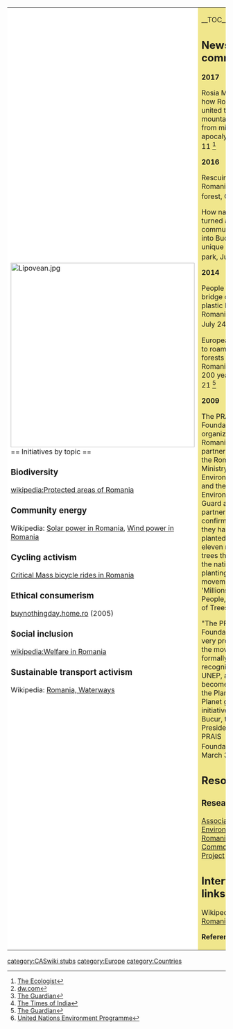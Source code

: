 {| cellpadding="8" cellspacing="0"
|- valign="top" 
| style="background:white" width="52%"|
[[File:Lipovean.jpg|424px]]<br clear=left>
== Initiatives by topic ==

=== Biodiversity ===

[[wikipedia:Protected areas of Romania]]

=== Community energy ===

Wikipedia: [[wikipedia:Solar power in Romania|Solar power in Romania]], [[wikipedia:Wind power in Romania|Wind power in Romania]]

=== Cycling activism ===

[[wikia:criticalmass:List of rides#Romania|Critical Mass bicycle rides in Romania]]

=== Ethical consumerism ===

[http://www.buynothingday.home.ro/ buynothingday.home.ro] (2005)

=== Social inclusion ===

[[wikipedia:Welfare in Romania]]

=== Sustainable transport activism ===

Wikipedia: [[wikipedia:Transport_in_Romania#Waterways|Romania, Waterways]]

| style="background:khaki" |

__TOC__

== News and comment ==

'''2017'''

Rosia Montana: how Romanians united to save a mountain village from mining apocalypse, Jan 11 <ref>[http://www.theecologist.org/campaigning/2988513/rosia_montana_how_romanians_united_to_save_a_mountain_village_from_mining_apocalypse.html The Ecologist]</ref>

'''2016'''

Rescuing Romania's forest, Oct 28 <ref>[http://www.dw.com/en/rescuing-romanias-forest/a-19569974 dw.com]</ref>

How nature turned a failed communist plan into Bucharest's unique urban park, Jun 14 <ref>[https://www.theguardian.com/cities/2016/jun/14/nature-europe-urban-protected-area-vacaresti-nature-park-romania The Guardian]</ref>

'''2014'''

People build bridge out of plastic bottles in Romanian city, July 24 <ref>[http://timesofindia.indiatimes.com/home/environment/the-good-earth/People-build-bridge-out-of-plastic-bottles-in-Romanian-city/articleshow/38974544.cms The Times of India]</ref>

European bison to roam the forests of Romania after 200 years, May 21 <ref>[http://www.theguardian.com/environment/2014/may/21/-sp-european-bison-europe-romania-carpathian-mountains The Guardian]</ref>

'''2009''' 

The PRAIS Foundation, an organization in Romania, in partnership with the Romanian Ministry of Environment and the National Environmental Guard and other partners, have confirmed that they have planted over eleven million trees through the national tree planting movement 'Millions of People, Millions of Trees'.

"The PRAIS Foundation is very proud that the movement is formally recognized by UNEP, and has become part of the Plant for Planet global initiative", Silvia Bucur, the President of the PRAIS Foundation. <ref>[http://www.unep.org/Documents.Multilingual/Default.asp?DocumentID=573&ArticleID=6116&l=en&t=long United Nations Environment Programme]</ref> March 30

== Resources ==

=== Research ===

[http://romaniacommons.wix.com/project Associative Environmentality Romanian Forest Commons Project]

== Interwiki links ==
Wikipedia: [[wikipedia:Romania|Romania]]


'''References'''
{{Attrib sca ref|Romania}}
<references/>
|}


{{scaendmenu}}{{stub}}
[[category:CASwiki stubs]]
[[category:Europe]]
[[category:Countries]]